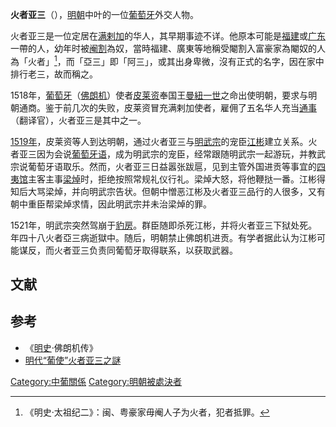 {{refimprove|time=2015-12-16T12:53:33+00:00}}
'''火者亚三'''（{{bd|1473年|{{refTag|name=msyjlc}}|1521年||}}），[[明朝|明朝]]中叶的一位[[葡萄牙|葡萄牙]]外交人物。

火者亚三是一位定居在[[满剌加|满剌加]]的华人，其早期事迹不详。他原本可能是[[福建|福建]]或[[广东|广东]]一帶的人，幼年时被[[阉割|阉割]]為奴，當時福建、廣東等地稱受閹割入富豪家為閹奴的人為「火者」<ref>《明史·太祖纪二》：闽、粤豪家毋阉人子为火者，犯者抵罪。</ref>，而「亞三」即「阿三」，或其出身卑微，沒有正式的名字，因在家中排行老三，故而稱之。

1518年，[[葡萄牙|葡萄牙]]（[[佛朗机|佛朗机]]）使者[[皮莱资|皮莱资]]奉国王[[曼紐一世_(葡萄牙)|曼紐一世]]之命出使明朝，要求与明朝通商。鉴于前几次的失败，皮莱资冒充满剌加使者，雇佣了五名华人充当[[通事|通事]]（翻译官），火者亚三是其中之一。

[[1519年|1519年]]，皮莱资等人到达明朝，通过火者亚三与[[明武宗|明武宗]]的宠臣[[江彬_(明朝)|江彬]]建立关系。火者亚三因为会说[[葡萄牙语|葡萄牙语]]，成为明武宗的宠臣，经常跟随明武宗一起游玩，并教武宗说葡萄牙语取乐。然而，火者亚三日益嚣张跋扈，见到主管外国进贡等事宜的[[四夷馆|四夷馆]]主客主事[[梁焯|梁焯]]时，拒绝按照常规礼仪行礼。梁焯大怒，将他鞭挞一番。江彬得知后大骂梁焯，并向明武宗告状。但朝中憎恶江彬及火者亚三品行的人很多，又有朝中重臣帮梁焯求情，因此明武宗并未治梁焯的罪。

1521年，明武宗突然驾崩于[[豹房|豹房]]。群臣随即杀死江彬，并将火者亚三下狱处死。年四十八火者亞三病逝獄中{{refTag|name=msyjlc|1=[1]金國平,吳志良.「火者亞三」生平考略—傳說與史實[C].明清時期澳門華人社會研究論文集.:澳門基金會,2018年03月.622-647. 原載《明史研究論叢》（北京）第10輯，2012年。}}。随后，明朝禁止佛朗机进贡。有学者据此认为江彬可能谋反，而火者亚三负责同葡萄牙取得联系，以获取武器。

== 文献 ==
{{refFoot}}

== 参考 ==
{{refbegin}}
* 《[[明史|明史]]·佛朗机传》
* [http://www.cnki.com.cn/Article/CJFDTotal-ZIJC199101020.htm 明代“葡使”火者亚三之謎] {{Wayback|url=http://www.cnki.com.cn/Article/CJFDTotal-ZIJC199101020.htm |date=20180425055242 }}
{{refend}}

[[Category:中葡關係|Category:中葡關係]]
[[Category:明朝被處決者|Category:明朝被處決者]]